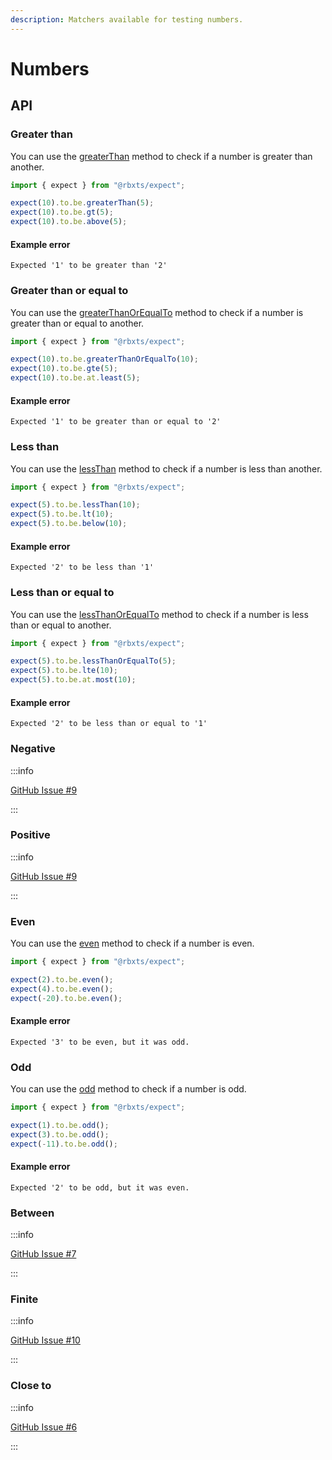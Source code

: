 ```yaml
---
description: Matchers available for testing numbers.
---
```


# Numbers

## API

### Greater than

You can use the [greaterThan](/docs/api/expect.assertion.greaterthan.md) method to check if a number is greater than
another.

```ts
import { expect } from "@rbxts/expect";

expect(10).to.be.greaterThan(5);
expect(10).to.be.gt(5);
expect(10).to.be.above(5);
```

#### Example error

```logs
Expected '1' to be greater than '2'
```

### Greater than or equal to

You can use the [greaterThanOrEqualTo](/docs/api/expect.assertion.greaterthanorequalto.md) method to check if a number
is greater than or equal to another.

```ts
import { expect } from "@rbxts/expect";

expect(10).to.be.greaterThanOrEqualTo(10);
expect(10).to.be.gte(5);
expect(10).to.be.at.least(5);
```

#### Example error

```logs
Expected '1' to be greater than or equal to '2'
```

### Less than

You can use the [lessThan](/docs/api/expect.assertion.lessthan.md) method to check if a number is less than another.

```ts
import { expect } from "@rbxts/expect";

expect(5).to.be.lessThan(10);
expect(5).to.be.lt(10);
expect(5).to.be.below(10);
```

#### Example error

```logs
Expected '2' to be less than '1'
```

### Less than or equal to

You can use the [lessThanOrEqualTo](/docs/api/expect.assertion.lessthanorequalto.md) method to check if a number is less
than or equal to another.

```ts
import { expect } from "@rbxts/expect";

expect(5).to.be.lessThanOrEqualTo(5);
expect(5).to.be.lte(10);
expect(5).to.be.at.most(10);
```

#### Example error

```logs
Expected '2' to be less than or equal to '1'
```

### Negative

:::info

[GitHub Issue #9](https://github.com/daymxn/rbxts-expect/issues/9)

:::

### Positive

:::info

[GitHub Issue #9](https://github.com/daymxn/rbxts-expect/issues/9)

:::

### Even

You can use the [even](/docs/api/expect.assertion.even.md) method to check if a number is even.

```ts
import { expect } from "@rbxts/expect";

expect(2).to.be.even();
expect(4).to.be.even();
expect(-20).to.be.even();
```

#### Example error

```logs
Expected '3' to be even, but it was odd.
```

### Odd

You can use the [odd](/docs/api/expect.assertion.odd.md) method to check if a number is odd.

```ts
import { expect } from "@rbxts/expect";

expect(1).to.be.odd();
expect(3).to.be.odd();
expect(-11).to.be.odd();
```

#### Example error

```logs
Expected '2' to be odd, but it was even.
```

### Between

:::info

[GitHub Issue #7](https://github.com/daymxn/rbxts-expect/issues/7)

:::

### Finite

:::info

[GitHub Issue #10](https://github.com/daymxn/rbxts-expect/issues/10)

:::

### Close to

:::info

[GitHub Issue #6](https://github.com/daymxn/rbxts-expect/issues/6)

:::
